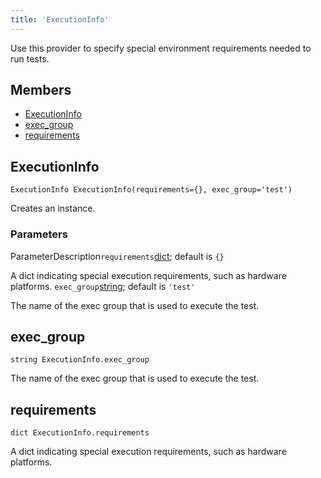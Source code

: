 ```yaml
---
title: 'ExecutionInfo'
---
```




Use this provider to specify special environment requirements needed to run tests.

## Members

- [ExecutionInfo](#ExecutionInfo)
- [exec\_group](#exec-group)
- [requirements](#requirements)

## ExecutionInfo

```
ExecutionInfo ExecutionInfo(requirements={}, exec_group='test')
```

 Creates an instance.


### Parameters

ParameterDescription`requirements`[dict](../core/dict.html);
 default is `{}`

 A dict indicating special execution requirements, such as hardware platforms.
 `exec_group`[string](../core/string.html);
 default is `'test'`

 The name of the exec group that is used to execute the test.


## exec\_group

```
string ExecutionInfo.exec_group
```

 The name of the exec group that is used to execute the test.



## requirements

```
dict ExecutionInfo.requirements
```

 A dict indicating special execution requirements, such as hardware platforms.
